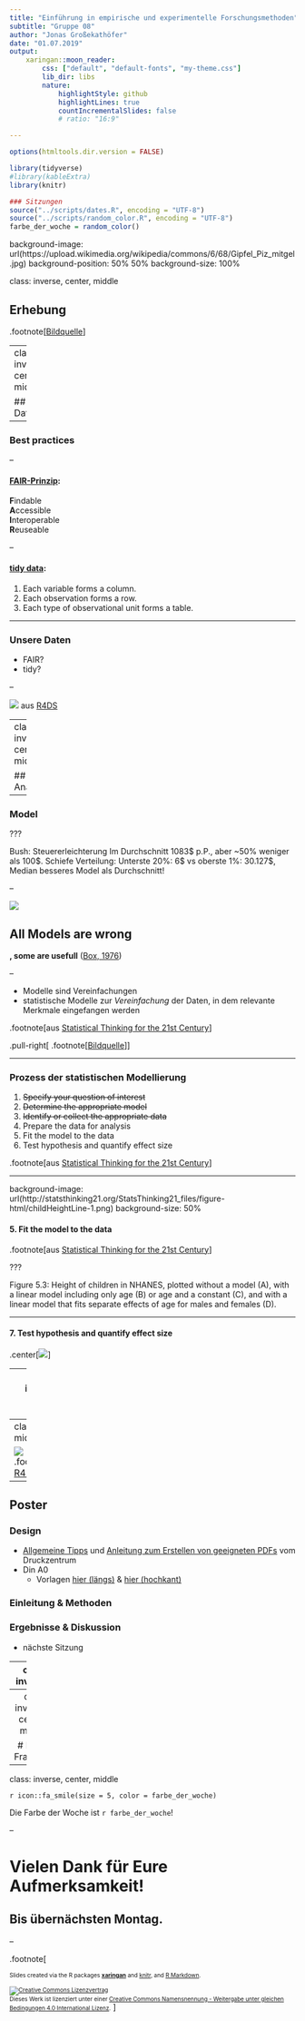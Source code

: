 ```yaml
---
title: "Einführung in empirische und experimentelle Forschungsmethoden"
subtitle: "Gruppe 08"
author: "Jonas Großekathöfer"
date: "01.07.2019"
output:
    xaringan::moon_reader:
        css: ["default", "default-fonts", "my-theme.css"]
        lib_dir: libs
        nature:
            highlightStyle: github
            highlightLines: true
            countIncrementalSlides: false
            # ratio: "16:9"

---
```


```r

options(htmltools.dir.version = FALSE)

library(tidyverse)
#library(kableExtra)
library(knitr)

### Sitzungen
source("../scripts/dates.R", encoding = "UTF-8")
source("../scripts/random_color.R", encoding = "UTF-8")
farbe_der_woche = random_color()

```

background-image: url(https://upload.wikimedia.org/wikipedia/commons/6/68/Gipfel_Piz_mitgel.jpg)
background-position: 50% 50%
background-size: 100%

class: inverse, center, middle

## Erhebung

.footnote[[Bildquelle](https://upload.wikimedia.org/wikipedia/commons/6/68/Gipfel_Piz_mitgel.jpg)]

---
class: inverse, center, middle

## Daten

---

### Best practices

--

#### [FAIR-Prinzip](https://www.nature.com/articles/sdata201618):

**F**indable  
**A**ccessible  
**I**nteroperable  
**R**euseable  

--

#### [tidy data](https://www.jstatsoft.org/index.php/jss/article/view/v059i10/v59i10.pdf):

1.   Each variable forms a column.
2.   Each observation forms a row.
3.   Each type of observational unit forms a table.

---

### Unsere Daten

+   FAIR?
+   tidy?

--

![](https://r4ds.had.co.nz/diagrams/data-science-explore.png)
aus [R4DS](https://r4ds.had.co.nz/)

---
class: inverse, center, middle

## Analyse

---

### Model

???

Bush: Steuererleichterung Im Durchschnitt 1083\$ p.P., aber ~50% weniger als 100\$. Schiefe Verteilung: Unterste 20%: 6\$ vs oberste 1%: 30.127\$, Median besseres Model als Durchschnitt!

--

![](https://upload.wikimedia.org/wikipedia/commons/1/10/Matchbox_collage.png)

**All Models are wrong**
--

**, some are usefull** ([Box, 1976](https://en.wikipedia.org/wiki/All_models_are_wrong))

--

+   Modelle sind Vereinfachungen
+   statistische Modelle zur *Vereinfachung* der Daten, in dem relevante Merkmale eingefangen werden

.footnote[aus [Statistical Thinking for the 21st Century](http://statsthinking21.org)]

.pull-right[
.footnote[[Bildquelle](https://upload.wikimedia.org/wikipedia/commons/1/10/Matchbox_collage.png)]]

---

### Prozess der statistischen Modellierung

1.  ~~Specify your question of interest~~
4.  ~~Determine the appropriate model~~
2.  ~~Identify or collect the appropriate data~~
3.  Prepare the data for analysis
5.  Fit the model to the data
7.  Test hypothesis and quantify effect size

.footnote[aus [Statistical Thinking for the 21st Century](http://statsthinking21.org/practical-example.html)]

---

background-image: url(http://statsthinking21.org/StatsThinking21_files/figure-html/childHeightLine-1.png)
background-size: 50%

#### 5. Fit the model to the data

.footnote[aus [Statistical Thinking for the 21st Century](http://statsthinking21.org)]

???

Figure 5.3: Height of children in NHANES, plotted without a model (A), with a linear model including only age (B) or age and a constant (C), and with a linear model that fits separate effects of age for males and females (D).

---

#### 7.  Test hypothesis and quantify effect size

.center[[![](https://www.jamovi.org/assets/header-logo.svg)](https://www.jamovi.org)]

---
class: inverse, center, middle

# Kommunikation

---
class: center, middle

![](https://r4ds.had.co.nz/diagrams/data-science-explore.png)
.footnote[aus [R4DS](https://r4ds.had.co.nz/)]

---

## Poster

### Design

+   [Allgemeine Tipps](https://www.rz.uni-wuerzburg.de/dienste/druck/posterdruck/postergestaltung/) und [Anleitung zum Erstellen von geeigneten PDFs](https://www.rz.uni-wuerzburg.de/dienste/druck/posterdruck/pdf-erzeugung/) vom Druckzentrum
+ Din A0
    + Vorlagen [hier (längs)](../material/poster_a0_breit.pptx) & [hier (hochkant)](../material/poster_a0_lang.pptx)

### Einleitung & Methoden

### Ergebnisse & Diskussion

+ nächste Sitzung

---
class: inverse

## Für übernächste Woche:

+ Zu ende erheben
+ Poster soweit wie möglich vorbereiten
    + Einleitung und Methoden
    + Design

---
class: inverse, center, middle

# Noch Fragen?

---

class: inverse, center, middle

`r icon::fa_smile(size = 5, color = farbe_der_woche)`

Die Farbe der Woche ist `r farbe_der_woche`!

--

# Vielen Dank für Eure Aufmerksamkeit!


## Bis **über**nächsten Montag.

--

.footnote[

<font size="-2">Slides created via the R packages
[**xaringan**](https://github.com/yihui/xaringan) and
[knitr](http://yihui.name/knitr), and [R Markdown](https://rmarkdown.rstudio.com).

<a rel="license" href="http://creativecommons.org/licenses/by-sa/4.0/"><img
alt="Creative Commons Lizenzvertrag" style="border-width:0"
src="https://i.creativecommons.org/l/by-sa/4.0/88x31.png" /></a><br />Dieses
Werk ist lizenziert unter einer <a rel="license"
href="http://creativecommons.org/licenses/by-sa/4.0/">Creative Commons
Namensnennung - Weitergabe unter gleichen Bedingungen 4.0 International
Lizenz</a>.</font size>
]
